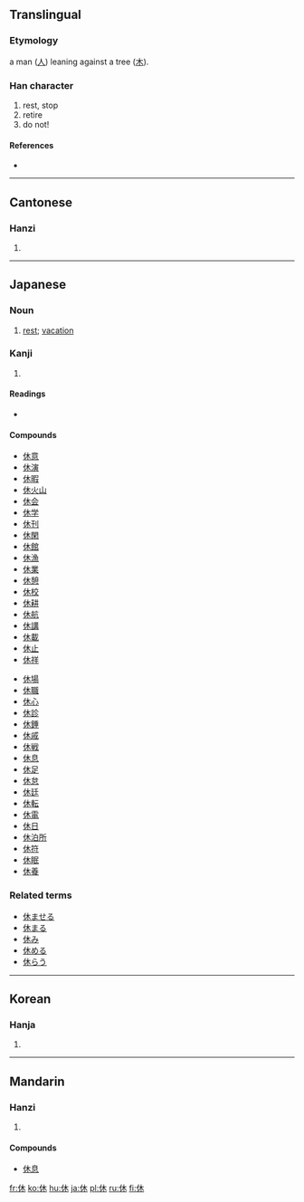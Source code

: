 ==Translingual==
{{stroke order|strokes=6}}

===Etymology===
a man ([[人]]) leaning against a tree ([[木]]).

===Han character===
{{Han char|rn=9|rad=人|as=04|sn=6|four=2429<sub>0</sub>|canj=人木 (OD)|ids=⿰[[亻]][[木]]}}

# rest, stop
# retire
# do not!

====References====
* {{Han ref|kx=0096.020|dkj=00440|dj=0203.020|hdz=10117.180|uh=4F11|ud=20241|bh=A5F0|bd=42480}}

----

==Cantonese==

===Hanzi===
{{yue-hanzi|jyut=|y=yau1}}

# {{defn|Cantonese}}

----

==Japanese==
{{see|休する}}

===Noun===
{{ja-noun|k|hira=きゅう|rom=kyū}}

# [[rest]]; [[vacation]]

===Kanji===
{{ja-kanji|grade=1|rs=人04}}

# {{defn|Japanese}}

====Readings====
* {{ja-readings|on=[[きゅう]] ([[kyū]]), [[く]] ([[ku]])|kun=[[やすむ]] ([[休む]], [[yasumu]]), [[いこう]] ([[ikou]]), [[やめる]] ([[yameru]])|nanori=[[やすみ]] ([[yasumi]])}}

====Compounds====
{{top2}}
* [[休意]]
* [[休演]]
* [[休暇]]
* [[休火山]]
* [[休会]]
* [[休学]]
* [[休刊]]
* [[休閑]]
* [[休館]]
* [[休漁]]
* [[休業]]
* [[休憩]]
* [[休校]]
* [[休耕]]
* [[休航]]
* [[休講]]
* [[休載]]
* [[休止]]
* [[休祥]]
{{mid2}}
* [[休場]]
* [[休職]]
* [[休心]]
* [[休診]]
* [[休錘]]
* [[休戚]]
* [[休戦]]
* [[休息]]
* [[休足]]
* [[休怠]]
* [[休廷]]
* [[休転]]
* [[休電]]
* [[休日]]
* [[休泊所]]
* [[休符]]
* [[休眠]]
* [[休養]]
{{bottom}}

===Related terms===
* [[休ませる]]
* [[休まる]]
* [[休み]]
* [[休める]]
* [[休らう]]

----

==Korean==

===Hanja===
{{ko-hanja|hangeul=휴|eumhun=쉴|rv=hyu|mr=hyu}}

# {{defn|Korean}}

----

==Mandarin==

===Hanzi===
{{cmn-hanzi|pin=[[xiū]] ([[xiu1]])|wg=hsiu<sup>1</sup>}}

# {{defn|Mandarin}}

====Compounds====
* [[休息]]

[[fr:休]]
[[ko:休]]
[[hu:休]]
[[ja:休]]
[[pl:休]]
[[ru:休]]
[[fi:休]]